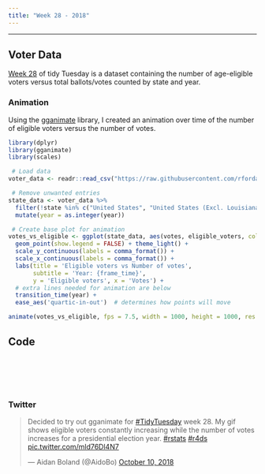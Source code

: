 ```yaml
---
title: "Week 28 - 2018"
---
```


***

## Voter Data

<a href="https://github.com/rfordatascience/tidytuesday/tree/master/data/2018/2018-10-09" target="_blank">Week 28</a>
of tidy Tuesday is a dataset containing the number of age-eligible voters versus total ballots/votes counted by state and year.

### Animation

Using the
<a href="https://github.com/thomasp85/gganimate" target="_blank">gganimate</a>
library, I created an animation over time of the number of eligible voters versus the number of votes.


```r
library(dplyr)
library(gganimate)
library(scales)

 # Load data
voter_data <- readr::read_csv("https://raw.githubusercontent.com/rfordatascience/tidytuesday/master/data/2018/2018-10-09/voter_turnout.csv")

 # Remove unwanted entries
state_data <- voter_data %>% 
  filter(!state %in% c("United States", "United States (Excl. Louisiana)")) %>% 
  mutate(year = as.integer(year))

 # Create base plot for animation
votes_vs_eligible <- ggplot(state_data, aes(votes, eligible_voters, colour = state)) +
  geom_point(show.legend = FALSE) + theme_light() +
  scale_y_continuous(labels = comma_format()) +
  scale_x_continuous(labels = comma_format()) +
  labs(title = 'Eligible voters vs Number of votes', 
       subtitle = 'Year: {frame_time}',
       y = 'Eligible voters', x = 'Votes') +
  # extra lines needed for animation are below
  transition_time(year) +
  ease_aes('quartic-in-out')  # determines how points will move

animate(votes_vs_eligible, fps = 7.5, width = 1000, height = 1000, res = 200)  # create the animation
```


## Code

```r
```



<br>  
<br>  

### Twitter

<div align="center">
<blockquote class="twitter-tweet" data-lang="en"><p lang="en" dir="ltr">Decided to try out gganimate for <a href="https://twitter.com/hashtag/TidyTuesday?src=hash&amp;ref_src=twsrc%5Etfw">#TidyTuesday</a> week 28. My gif shows eligible voters constantly increasing while the number of votes increases for a presidential election year. <a href="https://twitter.com/hashtag/rstats?src=hash&amp;ref_src=twsrc%5Etfw">#rstats</a> <a href="https://twitter.com/hashtag/r4ds?src=hash&amp;ref_src=twsrc%5Etfw">#r4ds</a> <a href="https://t.co/mld76Dl4N7">pic.twitter.com/mld76Dl4N7</a></p>&mdash; Aidan Boland (@AidoBo) <a href="https://twitter.com/AidoBo/status/1050014566795612160?ref_src=twsrc%5Etfw">October 10, 2018</a></blockquote>
<script async src="https://platform.twitter.com/widgets.js" charset="utf-8"></script>
</div>
<br>
